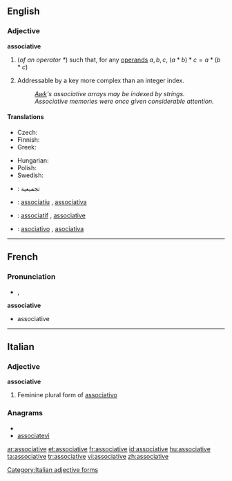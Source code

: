 ==English==

===Adjective===
'''associative'''

# {{algebra}} (''of an operator <math> * </math>'') such that, for any [[operand]]s <math> a, b, c </math>, <math> (a * b) * c = a * (b * c) </math>
# {{computing}} Addressable by a key more complex than an integer index.
#: ''[[Awk]]'s associative arrays may be indexed by strings.''
#: ''Associative memories were once given considerable attention.''

====Translations====
{{trans-top|algebraic property of an operator}}
* Czech: {{t-|cs|asociativní|m}}
* Finnish: {{t-|fi|assosiatiivinen}}
* Greek: {{t+|el|προσεταιριστικός}}
{{trans-mid}}
* Hungarian: {{t+|hu|asszociatív}}
* Polish: {{t|pl|łączny|m}}
* Swedish: {{t+|sv|associativ}}
{{trans-bottom}}

{{checktrans-top}}
* {{ttbc|Arabic}}: تجميعية
* {{ttbc|Catalan}}: [[associatiu]] {{m}}, [[associativa]] {{f}}
* {{ttbc|French}}: [[associatif]] {{m}}, [[associative]] {{f}}
* {{ttbc|Spanish}}: [[asociativo]] {{m}}, [[asociativa]] {{f}}
{{trans-bottom}}

----

==French==

===Pronunciation===
* {{IPA|lang=fr|/a.sɔ.sja.tiv/}}, {{SAMPA|/a.sO.sja.tiv/}}

'''associative''' {{f}}
* associative

----

==Italian==

===Adjective===
'''associative''' {{f}}

# Feminine plural form of [[associativo]]

===Anagrams===
* {{alphagram|aaceiiosstv}}
* [[associatevi#Italian|associatevi]]

[[Category:Italian adjective forms]]

[[ar:associative]]
[[et:associative]]
[[fr:associative]]
[[id:associative]]
[[hu:associative]]
[[ta:associative]]
[[tr:associative]]
[[vi:associative]]
[[zh:associative]]